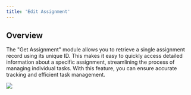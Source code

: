 ```yaml
---
title: 'Edit Assignment'
---
```


## Overview

The "Get Assignment" module allows you to retrieve a single assignment record using its unique ID. This makes it easy to quickly access detailed information about a specific assignment, streamlining the process of managing individual tasks. With this feature, you can ensure accurate tracking and efficient task management.

![](/images/workflows/edit_assignment001.png)